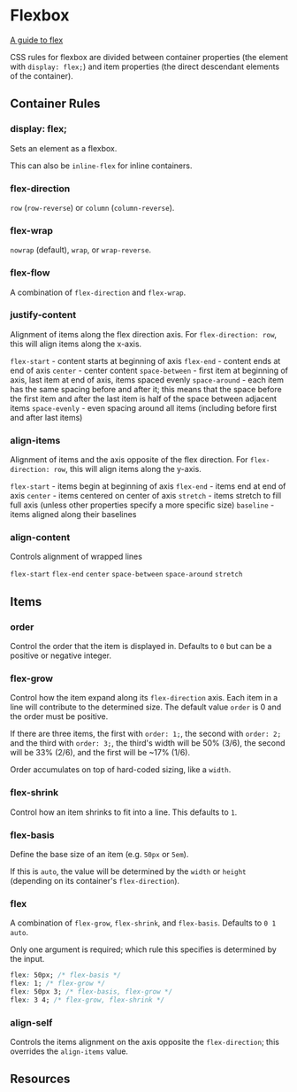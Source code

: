 # Flexbox

[A guide to flex](https://css-tricks.com/snippets/css/a-guide-to-flexbox/)

CSS rules for flexbox are divided between container properties (the element with `display: flex;`) and item properties (the direct descendant elements of the container).

## Container Rules

### display: flex;

Sets an element as a flexbox.

This can also be `inline-flex` for inline containers.

### flex-direction

`row` (`row-reverse`) or `column` (`column-reverse`).

### flex-wrap

`nowrap` (default), `wrap`, or `wrap-reverse`.

### flex-flow

A combination of `flex-direction` and `flex-wrap`.

### justify-content

Alignment of items along the flex direction axis. For `flex-direction: row`, this will align items along the x-axis.

`flex-start` - content starts at beginning of axis
`flex-end` - content ends at end of axis
`center` - center content
`space-between` - first item at beginning of axis, last item at end of axis, items spaced evenly
`space-around` - each item has the same spacing before and after it; this means that the space before the first item and after the last item is half of the space between adjacent items
`space-evenly` - even spacing around all items (including before first and after last items)

### align-items

Alignment of items and the axis opposite of the flex direction. For `flex-direction: row`, this will align items along the y-axis.

`flex-start` - items begin at beginning of axis
`flex-end` - items end at end of axis
`center` - items centered on center of axis
`stretch` - items stretch to fill full axis (unless other properties specify a more specific size)
`baseline` - items aligned along their baselines

### align-content

Controls alignment of wrapped lines

`flex-start`
`flex-end`
`center`
`space-between`
`space-around`
`stretch`

## Items

### order

Control the order that the item is displayed in. Defaults to `0` but can be a positive or negative integer.

### flex-grow

Control how the item expand along its `flex-direction` axis. Each item in a line will contribute to the determined size. The default value `order` is 0 and the order must be positive.

If there are three items, the first with `order: 1;`, the second with `order: 2;` and the third with `order: 3;`, the third's width will be 50% (3/6), the second will be 33% (2/6), and the first will be ~17% (1/6).

Order accumulates on top of hard-coded sizing, like a `width`.

### flex-shrink

Control how an item shrinks to fit into a line. This defaults to `1`.

### flex-basis

Define the base size of an item (e.g. `50px` or `5em`).

If this is `auto`, the value will be determined by the `width` or `height` (depending on its container's `flex-direction`).

### flex

A combination of `flex-grow`, `flex-shrink`, and `flex-basis`. Defaults to `0 1 auto`.

Only one argument is required; which rule this specifies is determined by the input.

```css
flex: 50px; /* flex-basis */
flex: 1; /* flex-grow */
flex: 50px 3; /* flex-basis, flex-grow */
flex: 3 4; /* flex-grow, flex-shrink */
```

### align-self

Controls the items alignment on the axis opposite the `flex-direction`; this overrides the `align-items` value.

## Resources


